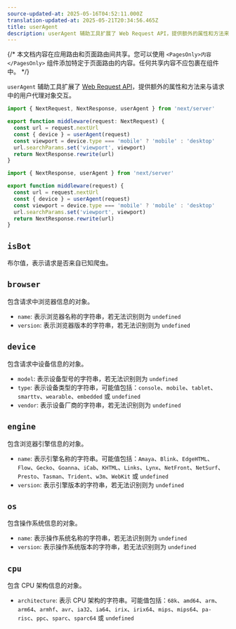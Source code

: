 ```yaml
---
source-updated-at: 2025-05-16T04:52:11.000Z
translation-updated-at: 2025-05-21T20:34:56.465Z
title: userAgent
description: userAgent 辅助工具扩展了 Web Request API，提供额外的属性和方法来与请求中的用户代理对象交互。
---
```


{/* 本文档内容在应用路由和页面路由间共享。您可以使用 `<PagesOnly>内容</PagesOnly>` 组件添加特定于页面路由的内容。任何共享内容不应包裹在组件中。 */}

`userAgent` 辅助工具扩展了 [Web Request API](https://developer.mozilla.org/docs/Web/API/Request)，提供额外的属性和方法来与请求中的用户代理对象交互。

```ts filename="middleware.ts" switcher
import { NextRequest, NextResponse, userAgent } from 'next/server'

export function middleware(request: NextRequest) {
  const url = request.nextUrl
  const { device } = userAgent(request)
  const viewport = device.type === 'mobile' ? 'mobile' : 'desktop'
  url.searchParams.set('viewport', viewport)
  return NextResponse.rewrite(url)
}
```

```js filename="middleware.js" switcher
import { NextResponse, userAgent } from 'next/server'

export function middleware(request) {
  const url = request.nextUrl
  const { device } = userAgent(request)
  const viewport = device.type === 'mobile' ? 'mobile' : 'desktop'
  url.searchParams.set('viewport', viewport)
  return NextResponse.rewrite(url)
}
```

## `isBot`

布尔值，表示请求是否来自已知爬虫。

## `browser`

包含请求中浏览器信息的对象。

- `name`: 表示浏览器名称的字符串，若无法识别则为 `undefined`
- `version`: 表示浏览器版本的字符串，若无法识别则为 `undefined`

## `device`

包含请求中设备信息的对象。

- `model`: 表示设备型号的字符串，若无法识别则为 `undefined`
- `type`: 表示设备类型的字符串，可能值包括：`console`、`mobile`、`tablet`、`smarttv`、`wearable`、`embedded` 或 `undefined`
- `vendor`: 表示设备厂商的字符串，若无法识别则为 `undefined`

## `engine`

包含浏览器引擎信息的对象。

- `name`: 表示引擎名称的字符串。可能值包括：`Amaya`、`Blink`、`EdgeHTML`、`Flow`、`Gecko`、`Goanna`、`iCab`、`KHTML`、`Links`、`Lynx`、`NetFront`、`NetSurf`、`Presto`、`Tasman`、`Trident`、`w3m`、`WebKit` 或 `undefined`
- `version`: 表示引擎版本的字符串，若无法识别则为 `undefined`

## `os`

包含操作系统信息的对象。

- `name`: 表示操作系统名称的字符串，若无法识别则为 `undefined`
- `version`: 表示操作系统版本的字符串，若无法识别则为 `undefined`

## `cpu`

包含 CPU 架构信息的对象。

- `architecture`: 表示 CPU 架构的字符串。可能值包括：`68k`、`amd64`、`arm`、`arm64`、`armhf`、`avr`、`ia32`、`ia64`、`irix`、`irix64`、`mips`、`mips64`、`pa-risc`、`ppc`、`sparc`、`sparc64` 或 `undefined`